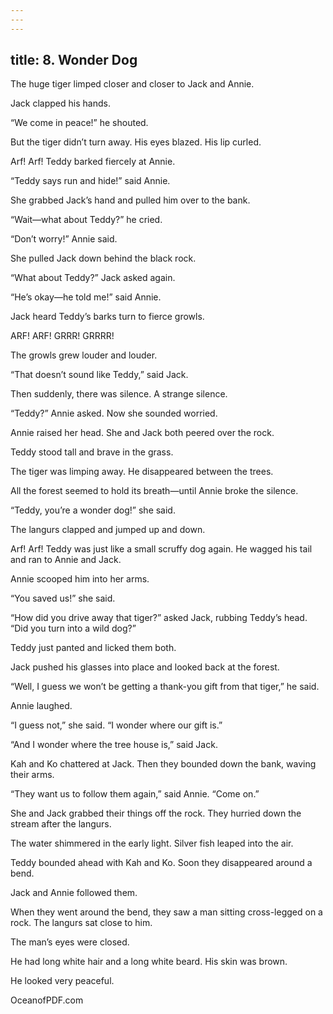 ```yaml
---
---
---
```

title: 8. Wonder Dog
---




The huge tiger limped closer and closer to Jack and Annie.

Jack clapped his hands.

“We come in peace!” he shouted.

But the tiger didn’t turn away. His eyes blazed. His lip curled.

Arf! Arf! Teddy barked fiercely at Annie.

“Teddy says run and hide!” said Annie.

She grabbed Jack’s hand and pulled him over to the bank.

“Wait—what about Teddy?” he cried.

“Don’t worry!” Annie said.

She pulled Jack down behind the black rock.

“What about Teddy?” Jack asked again.

“He’s okay—he told me!” said Annie.

Jack heard Teddy’s barks turn to fierce growls.

ARF! ARF! GRRR! GRRRR!

The growls grew louder and louder.



“That doesn’t sound like Teddy,” said Jack.

Then suddenly, there was silence. A strange silence.

“Teddy?” Annie asked. Now she sounded worried.

Annie raised her head. She and Jack both peered over the rock.

Teddy stood tall and brave in the grass.

The tiger was limping away. He disappeared between the trees.

All the forest seemed to hold its breath—until Annie broke the silence.

“Teddy, you’re a wonder dog!” she said.

The langurs clapped and jumped up and down.

Arf! Arf! Teddy was just like a small scruffy dog again. He wagged his tail and ran to Annie and Jack.

Annie scooped him into her arms.

“You saved us!” she said.

“How did you drive away that tiger?” asked Jack, rubbing Teddy’s head. “Did you turn into a wild dog?”

Teddy just panted and licked them both.

Jack pushed his glasses into place and looked back at the forest.

“Well, I guess we won’t be getting a thank-you gift from that tiger,” he said.

Annie laughed.

“I guess not,” she said. “I wonder where our gift is.”

“And I wonder where the tree house is,” said Jack.

Kah and Ko chattered at Jack. Then they bounded down the bank, waving their arms.

“They want us to follow them again,” said Annie. “Come on.”

She and Jack grabbed their things off the rock. They hurried down the stream after the langurs.

The water shimmered in the early light. Silver fish leaped into the air.

Teddy bounded ahead with Kah and Ko. Soon they disappeared around a bend.

Jack and Annie followed them.

When they went around the bend, they saw a man sitting cross-legged on a rock. The langurs sat close to him.

The man’s eyes were closed.

He had long white hair and a long white beard. His skin was brown.

He looked very peaceful.

OceanofPDF.com